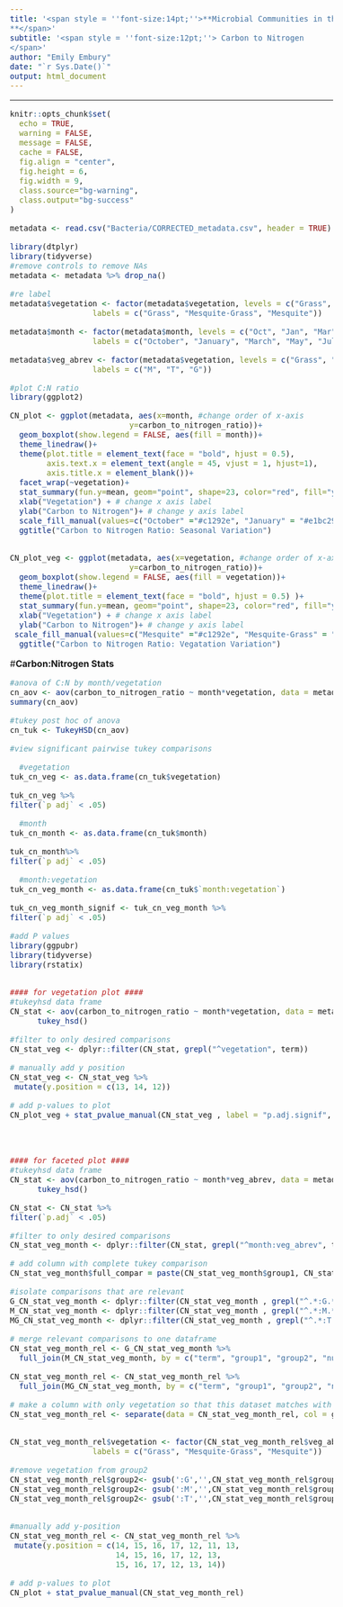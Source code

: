 ```yaml
---
title: '<span style = ''font-size:14pt;''>**Microbial Communities in the changing vegetation of the Chihuahuan Desert 
**</span>'
subtitle: '<span style = ''font-size:12pt;''> Carbon to Nitrogen
</span>'
author: "Emily Embury"
date: "`r Sys.Date()`"
output: html_document
---
```

<style type="text/css">
/* Whole document: */ 
body{
  font-size: 12pt;
}
/* Headers */
h1{
  font-size: 15pt;
}
</style>

---

```r
knitr::opts_chunk$set(
  echo = TRUE,              
  warning = FALSE,       
  message = FALSE,  
  cache = FALSE,        
  fig.align = "center", 
  fig.height = 6,
  fig.width = 9,
  class.source="bg-warning",
  class.output="bg-success"
)

```


```r

metadata <- read.csv("Bacteria/CORRECTED_metadata.csv", header = TRUE)

library(dtplyr)
library(tidyverse)
#remove controls to remove NAs
metadata <- metadata %>% drop_na()

#re label 
metadata$vegetation <- factor(metadata$vegetation, levels = c("Grass", "Mesquite_grass", "Mesquite"), 
                  labels = c("Grass", "Mesquite-Grass", "Mesquite")) 

metadata$month <- factor(metadata$month, levels = c("Oct", "Jan", "Mar", "May", "Jul"), 
                  labels = c("October", "January", "March", "May", "July"))

metadata$veg_abrev <- factor(metadata$vegetation, levels = c("Grass", "Mesquite-Grass", "Mesquite"), 
                  labels = c("M", "T", "G"))

```


```r

#plot C:N ratio
library(ggplot2)

CN_plot <- ggplot(metadata, aes(x=month, #change order of x-axis
                          y=carbon_to_nitrogen_ratio))+
  geom_boxplot(show.legend = FALSE, aes(fill = month))+
  theme_linedraw()+
  theme(plot.title = element_text(face = "bold", hjust = 0.5),
        axis.text.x = element_text(angle = 45, vjust = 1, hjust=1),
        axis.title.x = element_blank())+
  facet_wrap(~vegetation)+
  stat_summary(fun.y=mean, geom="point", shape=23, color="red", fill="yellow") +
  xlab("Vegetation") + # change x axis label
  ylab("Carbon to Nitrogen")+ # change y axis label
  scale_fill_manual(values=c("October" ="#c1292e", "January" = "#e1bc29", "March" = "#679436", "May" = "#4895ef" , "July" ="#8187dc"), name = "month")+
  ggtitle("Carbon to Nitrogen Ratio: Seasonal Variation")


CN_plot_veg <- ggplot(metadata, aes(x=vegetation, #change order of x-axis
                          y=carbon_to_nitrogen_ratio))+
  geom_boxplot(show.legend = FALSE, aes(fill = vegetation))+
  theme_linedraw()+
  theme(plot.title = element_text(face = "bold", hjust = 0.5) )+
  stat_summary(fun.y=mean, geom="point", shape=23, color="red", fill="yellow") +
  xlab("Vegetation") + # change x axis label
  ylab("Carbon to Nitrogen")+ # change y axis label
 scale_fill_manual(values=c("Mesquite" ="#c1292e", "Mesquite-Grass" = "#e1bc29", "Grass" = "#679436"))+
  ggtitle("Carbon to Nitrogen Ratio: Vegatation Variation")

```


#**Carbon:Nitrogen Stats**

```r
#anova of C:N by month/vegetation
cn_aov <- aov(carbon_to_nitrogen_ratio ~ month*vegetation, data = metadata)
summary(cn_aov)

#tukey post hoc of anova
cn_tuk <- TukeyHSD(cn_aov)

#view significant pairwise tukey comparisons 

  #vegetation
tuk_cn_veg <- as.data.frame(cn_tuk$vegetation)

tuk_cn_veg %>%
filter(`p adj` < .05) 

  #month
tuk_cn_month <- as.data.frame(cn_tuk$month)

tuk_cn_month%>%
filter(`p adj` < .05)

  #month:vegetation
tuk_cn_veg_month <- as.data.frame(cn_tuk$`month:vegetation`)

tuk_cn_veg_month_signif <- tuk_cn_veg_month %>%
filter(`p adj` < .05)

```

```r

#add P values
library(ggpubr)
library(tidyverse)
library(rstatix)


#### for vegetation plot ####
#tukeyhsd data frame
CN_stat <- aov(carbon_to_nitrogen_ratio ~ month*vegetation, data = metadata) %>%
      tukey_hsd() 

#filter to only desired comparisons
CN_stat_veg <- dplyr::filter(CN_stat, grepl("^vegetation", term))

# manually add y position
CN_stat_veg <- CN_stat_veg %>%
 mutate(y.position = c(13, 14, 12))

# add p-values to plot
CN_plot_veg + stat_pvalue_manual(CN_stat_veg , label = "p.adj.signif", hide.ns = TRUE)




#### for faceted plot ####
#tukeyhsd data frame
CN_stat <- aov(carbon_to_nitrogen_ratio ~ month*veg_abrev, data = metadata) %>%
      tukey_hsd() 

CN_stat <- CN_stat %>%
filter(`p.adj` < .05)

#filter to only desired comparisons
CN_stat_veg_month <- dplyr::filter(CN_stat, grepl("^month:veg_abrev", term))

# add column with complete tukey comparison
CN_stat_veg_month$full_compar = paste(CN_stat_veg_month$group1, CN_stat_veg_month$group2, sep="-")

#isolate comparisons that are relevant
G_CN_stat_veg_month <- dplyr::filter(CN_stat_veg_month , grepl("^.*:G.*:G", full_compar))
M_CN_stat_veg_month <- dplyr::filter(CN_stat_veg_month , grepl("^.*:M.*:M", full_compar))
MG_CN_stat_veg_month <- dplyr::filter(CN_stat_veg_month , grepl("^.*:T.*:T", full_compar)) 

# merge relevant comparisons to one dataframe
CN_stat_veg_month_rel <- G_CN_stat_veg_month %>%
  full_join(M_CN_stat_veg_month, by = c("term", "group1", "group2", "null.value", "estimate", "conf.low", "conf.high", "p.adj", "p.adj.signif", "full_compar")) 

CN_stat_veg_month_rel <- CN_stat_veg_month_rel %>%
  full_join(MG_CN_stat_veg_month, by = c("term", "group1", "group2", "null.value", "estimate", "conf.low", "conf.high", "p.adj", "p.adj.signif", "full_compar")) 

# make a column with only vegetation so that this dataset matches with the PLFA data
CN_stat_veg_month_rel <- separate(data = CN_stat_veg_month_rel, col = group1, into = c("group1", "veg_abrev"), sep = "\\:")


CN_stat_veg_month_rel$vegetation <- factor(CN_stat_veg_month_rel$veg_abrev, levels = c("G", "T", "M"), 
                  labels = c("Grass", "Mesquite-Grass", "Mesquite"))

#remove vegetation from group2
CN_stat_veg_month_rel$group2<- gsub(':G','',CN_stat_veg_month_rel$group2)
CN_stat_veg_month_rel$group2<- gsub(':M','',CN_stat_veg_month_rel$group2)
CN_stat_veg_month_rel$group2<- gsub(':T','',CN_stat_veg_month_rel$group2)


#manually add y-position
CN_stat_veg_month_rel <- CN_stat_veg_month_rel %>%
 mutate(y.position = c(14, 15, 16, 17, 12, 11, 13,
                       14, 15, 16, 17, 12, 13,
                       15, 16, 17, 12, 13, 14))

# add p-values to plot
CN_plot + stat_pvalue_manual(CN_stat_veg_month_rel)


```